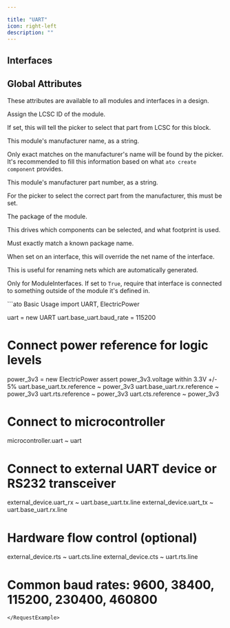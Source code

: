 ```yaml
---

title: "UART"
icon: right-left
description: ""
---
```



## Interfaces

<ParamField path='base_uart' type='UART_Base'>
</ParamField>

<ParamField path='cts' type='ElectricLogic'>
</ParamField>

<ParamField path='dcd' type='ElectricLogic'>
</ParamField>

<ParamField path='dsr' type='ElectricLogic'>
</ParamField>

<ParamField path='dtr' type='ElectricLogic'>
</ParamField>

<ParamField path='ri' type='ElectricLogic'>
</ParamField>

<ParamField path='rts' type='ElectricLogic'>
</ParamField>


## Global Attributes


These attributes are available to all modules and interfaces in a design.
<ParamField path='lcsc_id' type='str'>

Assign the LCSC ID of the module.

If set, this will tell the picker to select that part from LCSC for this block.
</ParamField>

<ParamField path='manufacturer' type='str'>

This module's manufacturer name, as a string.

Only exact matches on the manufacturer's name will be found by the picker.
It's recommended to fill this information based on what `ato create component`
provides.
</ParamField>

<ParamField path='mpn' type='str'>

This module's manufacturer part number, as a string.

For the picker to select the correct part from the manufacturer,
this must be set.
</ParamField>

<ParamField path='package' type='str'>

The package of the module.

This drives which components can be selected, and what footprint is used.

Must exactly match a known package name.
</ParamField>

<ParamField path='exclude_from_bom' type='bool'>
</ParamField>

<ParamField path='override_net_name' type='str'>

When set on an interface, this will override the net name of the interface.

This is useful for renaming nets which are automatically generated.
</ParamField>

<ParamField path='required' type='bool'>

Only for ModuleInterfaces.
If set to `True`, require that interface is connected to something outside
of the module it's defined in.
</ParamField>

<RequestExample>
```ato Basic Usage
import UART, ElectricPower

uart = new UART
uart.base_uart.baud_rate = 115200

# Connect power reference for logic levels
power_3v3 = new ElectricPower
assert power_3v3.voltage within 3.3V +/- 5%
uart.base_uart.tx.reference ~ power_3v3
uart.base_uart.rx.reference ~ power_3v3
uart.rts.reference ~ power_3v3
uart.cts.reference ~ power_3v3

# Connect to microcontroller
microcontroller.uart ~ uart

# Connect to external UART device or RS232 transceiver
external_device.uart_rx ~ uart.base_uart.tx.line
external_device.uart_tx ~ uart.base_uart.rx.line

# Hardware flow control (optional)
external_device.rts ~ uart.cts.line
external_device.cts ~ uart.rts.line

# Common baud rates: 9600, 38400, 115200, 230400, 460800
```
</RequestExample>